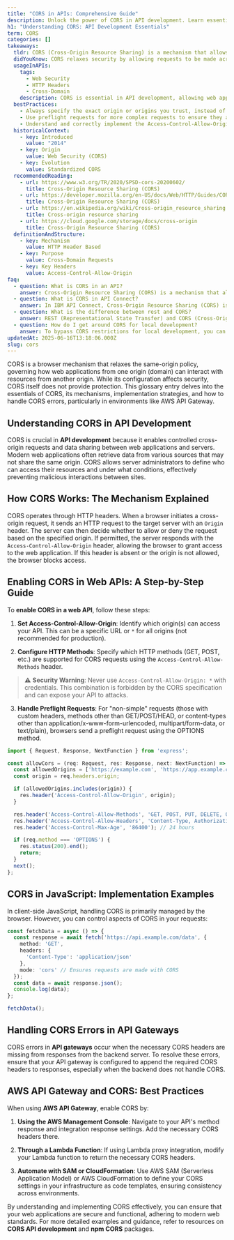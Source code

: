 ```yaml
---
title: "CORS in APIs: Comprehensive Guide"
description: Unlock the power of CORS in API development. Learn essentials and key takeaways from expert examples. Dive into CORS API Gateway. Start now.
h1: "Understanding CORS: API Development Essentials"
term: CORS
categories: []
takeaways:
  tldr: CORS (Cross-Origin Resource Sharing) is a mechanism that allows many resources (e.g., fonts, JavaScript, etc.) on a web page to be requested from another domain outside the domain from which the resource originated.
  didYouKnow: CORS relaxes security by allowing requests to be made across origins, but it does not provide any protection or security benefits. It's the server's responsibility to appropriately handle CORS and ensure that the application is secure.
  usageInAPIs:
    tags:
      - Web Security
      - HTTP Headers
      - Cross-Domain
    description: CORS is essential in API development, allowing web applications to make requests to APIs hosted on different domains. It uses HTTP headers to define trusted web origins and their properties, facilitating a header exchange between the browser and the server. Misconfiguration can introduce vulnerabilities, making understanding and implementing CORS correctly crucial for API security.
  bestPractices:
    - Always specify the exact origin or origins you trust, instead of using a wildcard ('*'), to prevent potential security vulnerabilities.
    - Use preflight requests for more complex requests to ensure they are safe before they are sent.
    - Understand and correctly implement the Access-Control-Allow-Origin header and related headers to manage CORS effectively.
  historicalContext:
    - key: Introduced
      value: "2014"
    - key: Origin
      value: Web Security (CORS)
    - key: Evolution
      value: Standardized CORS
  recommendedReading:
    - url: https://www.w3.org/TR/2020/SPSD-cors-20200602/
      title: Cross-Origin Resource Sharing (CORS)
    - url: https://developer.mozilla.org/en-US/docs/Web/HTTP/Guides/CORS
      title: Cross-Origin Resource Sharing (CORS)
    - url: https://en.wikipedia.org/wiki/Cross-origin_resource_sharing
      title: Cross-origin resource sharing
    - url: https://cloud.google.com/storage/docs/cross-origin
      title: Cross-Origin Resource Sharing (CORS)
  definitionAndStructure:
    - key: Mechanism
      value: HTTP Header Based
    - key: Purpose
      value: Cross-Domain Requests
    - key: Key Headers
      value: Access-Control-Allow-Origin
faq:
  - question: What is CORS in an API?
    answer: Cross-Origin Resource Sharing (CORS) is a mechanism that allows many resources (e.g., fonts, JavaScript, etc.) on a web page to be requested from another domain outside the domain from which the resource originated. In the context of an API, CORS enables the API server to specify who can access its assets and how the resources can be accessed.
  - question: What is CORS in API Connect?
    answer: In IBM API Connect, Cross-Origin Resource Sharing (CORS) is a feature that allows API calls to be made from a browser-based code to a server on a different domain. By default, these cross-origin calls are blocked due to the same-origin security policy applied to the browser. However, with CORS enabled, API Connect can specify which domains are allowed to access its resources, thereby overcoming the same-origin policy restrictions.
  - question: What is the difference between rest and CORS?
    answer: REST (Representational State Transfer) and CORS (Cross-Origin Resource Sharing) are two different concepts. REST is an architectural style for designing networked applications. It uses a stateless, client-server communication model and leverages HTTP protocol methods like GET, POST, PUT, DELETE for data exchange. On the other hand, CORS is a browser mechanism that allows web applications to make cross-domain requests, overcoming the limitations of the same-origin policy. While REST is about how different systems communicate, CORS is about enabling secure cross-domain communication in web applications.
  - question: How do I get around CORS for local development?
    answer: To bypass CORS restrictions for local development, you can use a reverse proxy. A reverse proxy can route the requests from the frontend to the API server, making it appear as if the requests are coming from the same origin, thereby avoiding CORS restrictions. Tools like Nginx, Apache, or software like Node.js with http-proxy-middleware can be used to set up a reverse proxy. However, this should only be used for development purposes and not in a production environment as it could expose your application to security risks.
updatedAt: 2025-06-16T13:18:06.000Z
slug: cors
---
```


CORS is a browser mechanism that relaxes the same-origin policy, governing how web applications from one origin (domain) can interact with resources from another origin. While its configuration affects security, CORS itself does not provide protection. This glossary entry delves into the essentials of CORS, its mechanisms, implementation strategies, and how to handle CORS errors, particularly in environments like AWS API Gateway.

## Understanding CORS in API Development

CORS is crucial in **API development** because it enables controlled cross-origin requests and data sharing between web applications and servers. Modern web applications often retrieve data from various sources that may not share the same origin. CORS allows server administrators to define who can access their resources and under what conditions, effectively preventing malicious interactions between sites.
## How CORS Works: The Mechanism Explained

CORS operates through HTTP headers. When a browser initiates a cross-origin request, it sends an HTTP request to the target server with an `Origin` header. The server can then decide whether to allow or deny the request based on the specified origin. If permitted, the server responds with the `Access-Control-Allow-Origin` header, allowing the browser to grant access to the web application. If this header is absent or the origin is not allowed, the browser blocks access.

## Enabling CORS in Web APIs: A Step-by-Step Guide

To **enable CORS in a web API**, follow these steps:

1. **Set Access-Control-Allow-Origin**: Identify which origin(s) can access your API. This can be a specific URL or `*` for all origins (not recommended for production).

2. **Configure HTTP Methods**: Specify which HTTP methods (GET, POST, etc.) are supported for CORS requests using the `Access-Control-Allow-Methods` header.

> ⚠️ **Security Warning**: Never use `Access-Control-Allow-Origin: *` with credentials.
This combination is forbidden by the CORS specification and can expose your API to attacks.

3. **Handle Preflight Requests**: For "non-simple" requests (those with custom headers,
   methods other than GET/POST/HEAD, or content-types other than application/x-www-form-urlencoded,
   multipart/form-data, or text/plain), browsers send a preflight request using the OPTIONS method.

```typescript
import { Request, Response, NextFunction } from 'express';

const allowCors = (req: Request, res: Response, next: NextFunction) => {
  const allowedOrigins = ['https://example.com', 'https://app.example.com'];
  const origin = req.headers.origin;

  if (allowedOrigins.includes(origin)) {
    res.header('Access-Control-Allow-Origin', origin);
  }

  res.header('Access-Control-Allow-Methods', 'GET, POST, PUT, DELETE, OPTIONS');
  res.header('Access-Control-Allow-Headers', 'Content-Type, Authorization');
  res.header('Access-Control-Max-Age', '86400'); // 24 hours

  if (req.method === 'OPTIONS') {
    res.status(200).end();
    return;
  }
  next();
};
```

## CORS in JavaScript: Implementation Examples

In client-side JavaScript, handling CORS is primarily managed by the browser. However, you can control aspects of CORS in your requests:

```typescript
const fetchData = async () => {
  const response = await fetch('https://api.example.com/data', {
    method: 'GET',
    headers: {
      'Content-Type': 'application/json'
    },
    mode: 'cors' // Ensures requests are made with CORS
  });
  const data = await response.json();
  console.log(data);
};

fetchData();
```

## Handling CORS Errors in API Gateways

CORS errors in **API gateways** occur when the necessary CORS headers are missing from responses from the backend server. To resolve these errors, ensure that your API gateway is configured to append the required CORS headers to responses, especially when the backend does not handle CORS.

## AWS API Gateway and CORS: Best Practices

When using **AWS API Gateway**, enable CORS by:

1. **Using the AWS Management Console**: Navigate to your API's method response and integration response settings. Add the necessary CORS headers there.

2. **Through a Lambda Function**: If using Lambda proxy integration, modify your Lambda function to return the necessary CORS headers.

3. **Automate with SAM or CloudFormation**: Use AWS SAM (Serverless Application Model) or AWS CloudFormation to define your CORS settings in your infrastructure as code templates, ensuring consistency across environments.

By understanding and implementing CORS effectively, you can ensure that your web applications are secure and functional, adhering to modern web standards. For more detailed examples and guidance, refer to resources on **CORS API development** and **npm CORS** packages.
